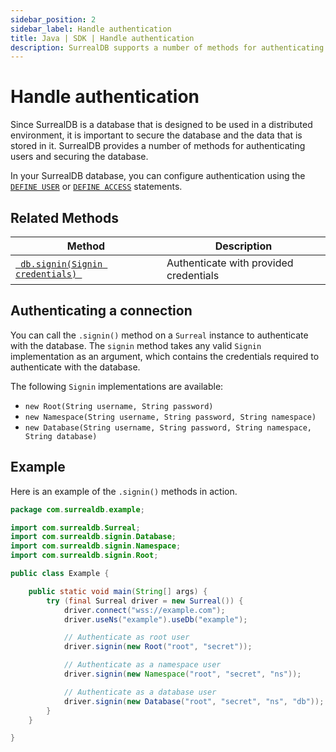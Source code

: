 ```yaml
---
sidebar_position: 2
sidebar_label: Handle authentication
title: Java | SDK | Handle authentication
description: SurrealDB supports a number of methods for authenticating users and securing the database.
---
```



# Handle authentication

Since SurrealDB is a database that is designed to be used in a distributed environment, it is important to secure the database and the data that is stored in it. SurrealDB provides a number of methods for authenticating users and securing the database.

In your SurrealDB database, you can configure authentication using the [`DEFINE USER`](/docs/surrealql/statements/define/user) or [`DEFINE ACCESS`](/docs/surrealql/statements/define/access) statements.

## Related Methods

<table>
	<thead>
		<tr>
			<th scope="col">Method</th>
			<th scope="col">Description</th>
		</tr>
	</thead>
	<tbody>
		<tr>
			<td scope="row" data-label="Method">
				<a href="https://surrealdb.github.io/surrealdb.java/javadoc/com/surrealdb/Surreal.html#signin(com.surrealdb.signin.Signin)">
					<code> db.signin(Signin credentials) </code>
				</a>
			</td>
			<td scope="row" data-label="Description">Authenticate with provided credentials</td>
		</tr>
	</tbody>
</table>

## Authenticating a connection

You can call the `.signin()` method on a `Surreal` instance to authenticate with the database. The `signin` method takes any valid `Signin` implementation as an argument, which contains the credentials required to authenticate with the database.

The following `Signin` implementations are available:
- `new Root(String username, String password)`
- `new Namespace(String username, String password, String namespace)`
- `new Database(String username, String password, String namespace, String database)`

## Example

Here is an example of the `.signin()` methods in action.

```java title="Example.java"
package com.surrealdb.example;

import com.surrealdb.Surreal;
import com.surrealdb.signin.Database;
import com.surrealdb.signin.Namespace;
import com.surrealdb.signin.Root;

public class Example {

    public static void main(String[] args) {
        try (final Surreal driver = new Surreal()) {
          	driver.connect("wss://example.com");
            driver.useNs("example").useDb("example");

			// Authenticate as root user
			driver.signin(new Root("root", "secret"));

			// Authenticate as a namespace user
			driver.signin(new Namespace("root", "secret", "ns"));

			// Authenticate as a database user
            driver.signin(new Database("root", "secret", "ns", "db"));
		}
	}

}
```